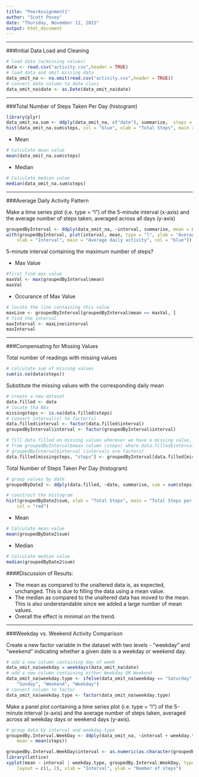```yaml
---
title: "PeerAssignment1"
author: "Scott Posey"
date: "Thursday, November 12, 2015"
output: html_document
---
```

***

###Initial Data Load and Cleaning

```r
# load data (w/missing values)
data <- read.csv("activity.csv",header = TRUE)
# load data and omit missing data
data_omit_na <- na.omit(read.csv("activity.csv",header = TRUE))
# convert date column to date class
data_omit_na$date <- as.Date(data_omit_na$date)

```

***
###Total Number of Steps Taken Per Day (histogram)

```r
library(plyr)
data_omit_na.sum <- ddply(data_omit_na, c("date"), summarize,  steps = sum(steps))
hist(data_omit_na.sum$steps, col = "blue", xlab = "Total Steps", main = "Total Steps per Day")

```

- Mean 
```r
# Calculate mean value
mean(data_omit_na.sum$steps)

```

- Median
```r
# Calculate median value
median(data_omit_na.sum$steps)

```

***
###Average Daily Activity Pattern

Make a time series plot (i.e. type = “l”) of the 5-minute interval (x-axis) and the average number of steps taken, averaged across all days (y-axis)
```r
groupedByInterval <- ddply(data_omit_na, ~interval, summarise, mean = mean(steps))
with(groupedByInterval, plot(interval, mean, type = "l", ylab = "Average number of steps", 
    xlab = "Interval", main = "Average daily activity", col = "blue"))
```

5-minute interval containing the maximum number of steps?

- Max Value
```r
#first find max value
maxVal <- max(groupedByInterval$mean)
maxVal
```

- Occurance of Max Value
```r
# locate the line containing this value
maxLine <- groupedByInterval[groupedByInterval$mean == maxVal, ]
# find the interval
maxInterval <- maxLine$interval
maxInterval
```

***
###Compensating for Missing Values

Total number of readings with missing values
```r
# calculate sum of missing values
sum(is.na(data$steps))
```


Substitute the missing values with the corresponding daily mean

```r
# create a new dataset
data.filled <- data
# locate tha NAs
missingsteps <- is.na(data.filled$steps)
# convert interval(s) to factor(s)
data.filled$interval <- factor(data.filled$interval)
groupedByInterval$interval <- factor(groupedByInterval$interval)

# fill data.filled on missing values wherever we have a missing value, fill it
# from groupedByInterval$mean column (steps) where data.filled$interval ==
# groupedByInterval$interval (intervals are factors)
data.filled[missingsteps, "steps"] <- groupedByInterval[data.filled[missingsteps, "interval"], "mean"]

```
Total Number of Steps Taken Per Day (histogram)
```r
# group values by date
groupedByDate2 <- ddply(data.filled, ~date, summarise, sum = sum(steps))

# construct the histogram
hist(groupedByDate2$sum, xlab = "Total Steps", main = "Total Steps per Day", 
    col = "red")

```

- Mean 
```r
# Calculate mean value
mean(groupedByDate2$sum)

```

- Median
```r
# Calculate median value
median(groupedByDate2$sum)

```
####Discussion of Results:

- The mean as compared to the unaltered data is, as expected, unchanged. This is due to filling the data using a mean value. 
- The median as compared to the unaltered data has moved to the mean. This is also understandable since we added a large number of mean values.
- Overall the effect is minimal on the trend.

***
###Weekday vs. Weekend Activity Comparison

Create a new factor variable in the dataset with two levels - “weekday” and “weekend” indicating whether a given date is a weekday or weekend day. 
```r
# add a new column containing day of week
data_omit_na$weekday = weekdays(data_omit_na$date)
# add a new column containing either Weekday OR Weekend
data_omit_na$weekday.type <- ifelse(data_omit_na$weekday == "Saturday" | data_omit_na$weekday == 
    "Sunday", "Weekend", "Weekday")
# convert column to factor
data_omit_na$weekday.type <- factor(data_omit_na$weekday.type)
```

Make a panel plot containing a time series plot (i.e. type = “l”) of the 5-minute interval (x-axis) and the average number of steps taken, averaged across all weekday days or weekend days (y-axis).
```r
# group data by interval and weekday.type
groupedBy.Interval.WeekDay <- ddply(data_omit_na, ~interval + weekday.type, summarise, 
    mean = mean(steps))

groupedBy.Interval.WeekDay$interval <- as.numeric(as.character(groupedBy.Interval.WeekDay$interval))
library(lattice)
xyplot(mean ~ interval | weekday.type, groupedBy.Interval.WeekDay, type = "l", 
    layout = c(1, 2), xlab = "Interval", ylab = "Number of steps")
```



